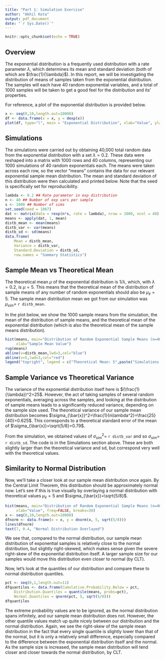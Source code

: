 ```yaml
---
title: "Part 1: Simulation Exercise"
author: "Akhil Kota"
output: pdf_document
date: "`r Sys.Date()`"
---
```


```r
knitr::opts_chunk$set(echo = TRUE)
```

## Overview

The exponential distribution is a frequently used distribution with a rate parameter $\lambda$, which determines its mean and standard deviation (both of which are $\frac{1}{\lambda}$). In this report, we will be investigating the distribution of means of samples taken from the exponential distribution. The samples will each have 40 random exponential variables, and a total of 1000 samples will be taken to get a good feel for the distribution and its' properties.

For reference, a plot of the exponential distribution is provided below.

```r
x <- seq(0,10,length.out=10000)
df <- data.frame(x = x, y = dexp(x))
plot(df, type="l", main = "Exponential Distribution", xlab="Value", ylab="Density")
```

## Simulations

The simulations were carried out by obtaining 40,000 total random data from the exponential distribution with a set $\lambda=0.2$. These data were reshaped into a matrix with 1000 rows and 40 columns, representing our 1000 simulations of 40 random exponentials each. The means were taken across each row, so the vector "means" contains the data for our relevant exponential sample mean distribution. The mean and standard deviation of this distribution were then calculated and printed below. Note that the seed is specifically set for reproducibility.

```r
lambda <- 0.2 ## Rate parameter in exp distribution
n <- 40 ## Number of exp vars per sample
s <- 1000 ## Number of sims
set.seed(seed = 1067)
dat <- matrix(data = rexp(n*s, rate = lambda), nrow = 1000, ncol = 40)
means <- apply(dat, 1, mean)
distb_mean <- mean(means)
distb_var <- var(means)
distb_sd <- sd(means)
data.frame(
    Mean = distb_mean, 
    Variance = distb_var, 
    Standard.Deviation = distb_sd, 
    row.names = "Summary Statistics")
```

## Sample Mean vs Theoretical Mean

The theoretical mean $\mu$ of the exponential distribution is $1/\lambda$, which, with $\lambda=0.2$, is $\mu=5$. This means that the theoretical mean of the distribution of sample means of any number of random exponentials should also be $\mu_{\bar{x}}=5$. The sample mean distribution mean we got from our simulation was $\mu_{sim}=$ `r distb_mean`.  
  
In the plot below, we show the 1000 sample means from the simulation, the mean of the distribution of sample means, and the theoretical mean of the exponential distribution (which is also the theoretical mean of the sample means distribution).

```r
hist(means, main="Distribution of Random Exponential Sample Means (n=40)",
     xlab="Sample Mean Value")
rug(means)
abline(v=distb_mean,lwd=3,col="blue")
abline(v=5,lwd=3,col="red")
legend("topright", legend = c("Theoretical Mean: 5",paste("Simulations' Mean:", as.character(round(distb_mean, 2)))), col=c("red","blue"), lty=1, lwd=3)
```


## Sample Variance vs Theoretical Variance

The variance of the exponential distribution itself here is $(\frac{1}{\lambda})^2=25$. However, the act of taking samples of several random exponentials, averaging across the samples, and looking at the distribution of sample means leads to a significantly reduced variance, depending on the sample size used. The theoretical variance of our sample mean distribution becomes $\sigma_{\bar{x}}^2=\frac{1}{n\lambda^2}=\frac{25}{40}=0.625$. This corresponds to a theoretical standard error of the mean of $\sigma_{\bar{x}}=\sqrt{5/8}=0.79$.  
  
From the simulation, we obtained values of $\sigma_{sim}^2=$ `r distb_var` and so $\sigma_{sim}=$ `r distb_sd`. The code is in the Simulations section above. These are both slightly larger than the theoretical variance and sd, but correspond very well with the theoretical values.

## Similarity to Normal Distribution

Now, we'll take a closer look at our sample mean distribution once again. By the Central Limit Theorem, this distribution should be approximately normal now. Let's see if this is true visually by overlaying a normal distribution with theoretical values $\mu_{\bar{x}}=5$ and $\sigma_{\bar{x}}=\sqrt{5/8}$.

```r
hist(means, main="Distribution of Random Exponential Sample Means (n=40)",
     xlab="Value", freq=FALSE, breaks=30)
x <- seq(0,10,length.out=10000)
dfnorm <- data.frame(x = x, y = dnorm(x, 5, sqrt(5/8)))
lines(dfnorm)
text(7, 0.4, "Normal Distribution Overlayed")
```

We see that, compared to the normal distribution, our sample mean distribution of exponential samples is relatively close to the normal distribution, but slightly right-skewed, which makes sense given the severe right-skew of the exponential distribution itself. A larger sample size for our samples would move this distribution even closer to normal (by CLT).  
  
Now, let's look at the quantiles of our distribution and compare these to normal distribution quantiles.

```r
pct <- seq(0,1,length.out=11)
dfquantiles <- data.frame(Cumulative.Probability.Below = pct,
    Distribution.Quantiles = quantile(means, probs=pct),
    Normal.Quantiles = qnorm(pct, 5, sqrt(5/8)))
dfquantiles
```

The extreme probability values are to be ignored, as the normal distribution spans infinitely, and our sample mean distribution does not. However, the other quantile values match up quite nicely between our distribution and the normal distribution. Again, we see the right-skew of the sample mean distribution in the fact that every single quantile is slightly lower than that of the normal, but it is only a relatively small difference, especially compared to the difference between the exponential distribution itself and the normal. As the sample size is increased, the sample mean distribution will tend closer and closer towards the normal distribution, by CLT.